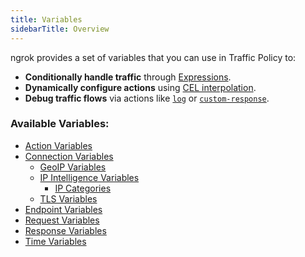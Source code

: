 ```yaml
---
title: Variables
sidebarTitle: Overview
---
```

ngrok provides a set of variables that you can use in Traffic Policy to:

- **Conditionally handle traffic** through [Expressions](/traffic-policy/concepts/expressions).
- **Dynamically configure actions** using [CEL interpolation](/traffic-policy/concepts/cel-interpolation).
- **Debug traffic flows** via actions like [`log`](/traffic-policy/actions/log) or [`custom-response`](/traffic-policy/actions/custom-response).

### Available Variables:

- [Action Variables](./action)
- [Connection Variables](./connection)
  - [GeoIP Variables](./connection#connection-geo-variables)
  - [IP Intelligence Variables](./ip-intel)
    - [IP Categories](/traffic-policy/variables/ip-intel/#ip-categories)
  - [TLS Variables](./connection#connection-tls-variables)
- [Endpoint Variables](./endpoint)
- [Request Variables](./req)
- [Response Variables](./res)
- [Time Variables](./time)
